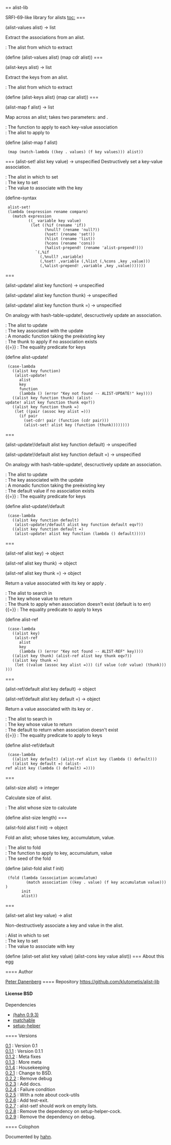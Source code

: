 == alist-lib

SRFI-69-like library for alists
[[toc:]]
=== {{alist-values}}
<procedure>(alist-values alist) → list</procedure>
Extract the associations from an alist.
; {{alist}} : The alist from which to extract
<enscript highlight="scheme">(define (alist-values alist) (map cdr alist))
</enscript>
=== {{alist-keys}}
<procedure>(alist-keys alist) → list</procedure>
Extract the keys from an alist.
; {{alist}} : The alist from which to extract
<enscript highlight="scheme">(define (alist-keys alist) (map car alist))
</enscript>
=== {{alist-map}}
<procedure>(alist-map f alist) → list</procedure>
Map across an alist; {{f}} takes two parameters: {{key}} and {{values}}.
; {{f}} : The function to apply to each key-value association
; {{alist}} : The alist to apply to
<enscript highlight="scheme">(define (alist-map f alist)
  (map (match-lambda ((key . values) (f key values))) alist))
</enscript>
=== {{alist-set!}}
<syntax>(alist-set! alist key value) → unspecified</syntax>
Destructively set a key-value association.
; {{alist}} : The alist in which to set
; {{key}} : The key to set
; {{value}} : The value to associate with the key
<enscript highlight="scheme">(define-syntax
  alist-set!
  (lambda (expression rename compare)
    (match expression
           ((_ variable key value)
            (let ((%if (rename 'if))
                  (%null? (rename 'null?))
                  (%set! (rename 'set!))
                  (%list (rename 'list))
                  (%cons (rename 'cons))
                  (%alist-prepend! (rename 'alist-prepend!)))
              `(,%if
                (,%null? ,variable)
                (,%set! ,variable (,%list (,%cons ,key ,value)))
                (,%alist-prepend! ,variable ,key ,value)))))))
</enscript>
=== {{alist-update!}}
<procedure>(alist-update! alist key function) → unspecified</procedure>
<procedure>(alist-update! alist key function thunk) → unspecified</procedure>
<procedure>(alist-update! alist key function thunk =) → unspecified</procedure>
On analogy with hash-table-update!, descructively update an
association.
; {{alist}} : The alist to update
; {{key}} : The key associated with the update
; {{f}} : A monadic function taking the preëxisting key
; {{thunk}} : The thunk to apply if no association exists
; {{=}} : The equality predicate for keys
<enscript highlight="scheme">(define alist-update!
  (case-lambda
    ((alist key function)
     (alist-update!
       alist
       key
       function
       (lambda () (error "Key not found -- ALIST-UPDATE!" key))))
    ((alist key function thunk) (alist-update! alist key function thunk eqv?))
    ((alist key function thunk =)
     (let ((pair (assoc key alist =)))
       (if pair
         (set-cdr! pair (function (cdr pair)))
         (alist-set! alist key (function (thunk))))))))
</enscript>
=== {{alist-update!/default}}
<procedure>(alist-update!/default alist key function default) → unspecified</procedure>
<procedure>(alist-update!/default alist key function default =) → unspecified</procedure>
On analogy with hash-table-update!, descructively update an
association.
; {{alist}} : The alist to update
; {{key}} : The key associated with the update
; {{f}} : A monadic function taking the preëxisting key
; {{default}} : The default value if no association exists
; {{=}} : The equality predicate for keys
<enscript highlight="scheme">(define alist-update!/default
  (case-lambda
    ((alist key function default)
     (alist-update!/default alist key function default eqv?))
    ((alist key function default =)
     (alist-update! alist key function (lambda () default)))))
</enscript>
=== {{alist-ref}}
<procedure>(alist-ref alist key) → object</procedure>
<procedure>(alist-ref alist key thunk) → object</procedure>
<procedure>(alist-ref alist key thunk =) → object</procedure>
Return a value associated with its key or apply {{thunk}}.
; {{alist}} : The alist to search in
; {{key}} : The key whose value to return
; {{thunk}} : The thunk to apply when association doesn't exist (default is to err)
; {{=}} : The equality predicate to apply to keys
<enscript highlight="scheme">(define alist-ref
  (case-lambda
    ((alist key)
     (alist-ref
       alist
       key
       (lambda () (error "Key not found -- ALIST-REF" key))))
    ((alist key thunk) (alist-ref alist key thunk eqv?))
    ((alist key thunk =)
     (let ((value (assoc key alist =))) (if value (cdr value) (thunk))))))
</enscript>
=== {{alist-ref/default}}
<procedure>(alist-ref/default alist key default) → object</procedure>
<procedure>(alist-ref/default alist key default =) → object</procedure>
Return a value associated with its key or {{default}}.
; {{alist}} : The alist to search in
; {{key}} : The key whose value to return
; {{default}} : The default to return when association doesn't exist
; {{=}} : The equality predicate to apply to keys
<enscript highlight="scheme">(define alist-ref/default
  (case-lambda
    ((alist key default) (alist-ref alist key (lambda () default)))
    ((alist key default =) (alist-ref alist key (lambda () default) =))))
</enscript>
=== {{alist-size}}
<procedure>(alist-size alist) → integer</procedure>
Calculate size of alist.
; {{alist}} : The alist whose size to calculate
<enscript highlight="scheme">(define alist-size length)
</enscript>
=== {{alist-fold}}
<procedure>(alist-fold alist f init) → object</procedure>
Fold an alist; whose {{f}} takes key, accumulatum, value.
; {{alist}} : The alist to fold
; {{f}} : The function to apply to key, accumulatum, value
; {{init}} : The seed of the fold
<enscript highlight="scheme">(define (alist-fold alist f init)
  (fold (lambda (association accumulatum)
          (match association ((key . value) (f key accumulatum value))))
        init
        alist))
</enscript>
=== {{alist-set}}
<procedure>(alist-set alist key value) → alist</procedure>
Non-destructively associate a key and value in the alist.
; {{alist}} : Alist in which to set
; {{key}} : The key to set
; {{value}} : The value to associate with key
<enscript highlight="scheme">(define (alist-set alist key value) (alist-cons key value alist))
</enscript>
=== About this egg

==== Author

[[/users/klutometis|Peter Danenberg]]
==== Repository
[[https://github.com/klutometis/alist-lib]]
==== License
BSD
==== Dependencies
* [[(hahn 0.9.3)]]
* [[matchable]]
* [[setup-helper]]

==== Versions
; [[https://github.com/klutometis/alist-lib/releases/tag/0.1|0.1]] : Version 0.1
; [[https://github.com/klutometis/alist-lib/releases/tag/0.1.1|0.1.1]] : Version 0.1.1
; [[https://github.com/klutometis/alist-lib/releases/tag/0.1.2|0.1.2]] : Meta fixes
; [[https://github.com/klutometis/alist-lib/releases/tag/0.1.3|0.1.3]] : More meta
; [[https://github.com/klutometis/alist-lib/releases/tag/0.1.4|0.1.4]] : Housekeeping
; [[https://github.com/klutometis/alist-lib/releases/tag/0.2.1|0.2.1]] : Change to BSD.
; [[https://github.com/klutometis/alist-lib/releases/tag/0.2.2|0.2.2]] : Remove debug
; [[https://github.com/klutometis/alist-lib/releases/tag/0.2.3|0.2.3]] : Add docs.
; [[https://github.com/klutometis/alist-lib/releases/tag/0.2.4|0.2.4]] : Failure condition
; [[https://github.com/klutometis/alist-lib/releases/tag/0.2.5|0.2.5]] : With a note about cock-utils
; [[https://github.com/klutometis/alist-lib/releases/tag/0.2.6|0.2.6]] : Add test-exit.
; [[https://github.com/klutometis/alist-lib/releases/tag/0.2.7|0.2.7]] : alist-set! should work on empty lists.
; [[https://github.com/klutometis/alist-lib/releases/tag/0.2.8|0.2.8]] : Remove the dependency on setup-helper-cock.
; [[https://github.com/klutometis/alist-lib/releases/tag/0.2.9|0.2.9]] : Remove the dependency on debug.
==== Colophon

Documented by [[/egg/hahn|hahn]].
